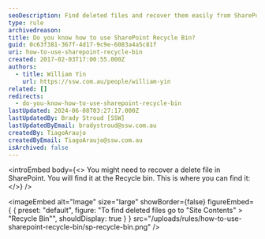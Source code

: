 ```yaml
---
seoDescription: Find deleted files and recover them easily from SharePoint's Recycle Bin, a crucial step in maintaining data integrity.
type: rule
archivedreason:
title: Do you know how to use SharePoint Recycle Bin?
guid: 0c63f381-367f-4d17-9c9e-6083a4a5c81f
uri: how-to-use-sharepoint-recycle-bin
created: 2017-02-03T17:00:55.000Z
authors:
  - title: William Yin
    url: https://ssw.com.au/people/william-yin
related: []
redirects:
  - do-you-know-how-to-use-sharepoint-recycle-bin
lastUpdated: 2024-06-08T03:27:17.000Z
lastUpdatedBy: Brady Stroud [SSW]
lastUpdatedByEmail: bradystroud@ssw.com.au
createdBy: TiagoAraujo
createdByEmail: TiagoAraujo@ssw.com.au
isArchived: false
---
```


<introEmbed
  body={<>
You might need to recover a delete file in SharePoint. You will find it at the Recycle bin. This is where you can find it:
  </>}
/>

<imageEmbed
  alt="Image"
  size="large"
  showBorder={false}
  figureEmbed={ {
    preset: "default",
    figure: "To find deleted files go to \"Site Contents\" > \"Recycle Bin\"",
    shouldDisplay: true
  } }
  src="/uploads/rules/how-to-use-sharepoint-recycle-bin/sp-recycle-bin.png"
/>
